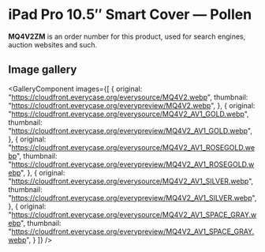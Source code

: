 
# iPad Pro 10.5″ Smart Cover — Pollen

<Callout type='info' emoji='👉🏻'>**MQ4V2ZM** is an order number for this product, used for search engines, auction websites and such.</Callout>

## Image gallery

<GalleryComponent
    images={[
      {
        original: "https://cloudfront.everycase.org/everysource/MQ4V2.webp",
        thumbnail: "https://cloudfront.everycase.org/everypreview/MQ4V2.webp",
      },
      {
        original: "https://cloudfront.everycase.org/everysource/MQ4V2_AV1_GOLD.webp",
        thumbnail: "https://cloudfront.everycase.org/everypreview/MQ4V2_AV1_GOLD.webp",
      },
      {
        original: "https://cloudfront.everycase.org/everysource/MQ4V2_AV1_ROSEGOLD.webp",
        thumbnail: "https://cloudfront.everycase.org/everypreview/MQ4V2_AV1_ROSEGOLD.webp",
      },
      {
        original: "https://cloudfront.everycase.org/everysource/MQ4V2_AV1_SILVER.webp",
        thumbnail: "https://cloudfront.everycase.org/everypreview/MQ4V2_AV1_SILVER.webp",
      },
      {
        original: "https://cloudfront.everycase.org/everysource/MQ4V2_AV1_SPACE_GRAY.webp",
        thumbnail: "https://cloudfront.everycase.org/everypreview/MQ4V2_AV1_SPACE_GRAY.webp",
      }
    ]}
  />
